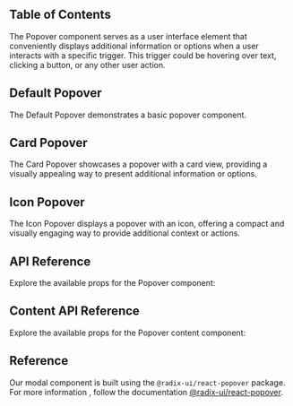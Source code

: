 
## Table of Contents

The Popover component serves as a user interface element that conveniently displays additional information or options when a user interacts with a specific trigger. This trigger could be hovering over text, clicking a button, or any other user action.

## Default Popover

The Default Popover demonstrates a basic popover component.

<CodeHighlightPreview code={DefaultPopoverCode} className="bg-metal-50 dark:bg-[#0D1015]">
  <DefaultPopover />
</CodeHighlightPreview>

## Card Popover

The Card Popover showcases a popover with a card view, providing a visually appealing way to present additional information or options.

<CodeHighlightPreview code={CardPopoverCode} className="bg-metal-50 dark:bg-[#0D1015]">
  <CardPopover />
</CodeHighlightPreview>

## Icon Popover

The Icon Popover displays a popover with an icon, offering a compact and visually engaging way to provide additional context or actions.

<CodeHighlightPreview code={IconPopoverCode} className="bg-metal-50 dark:bg-[#0D1015]">
  <IconPopover />
</CodeHighlightPreview>

## API Reference

Explore the available props for the Popover component:

<ComponentApi data={popoverAPI} />

## Content API Reference

Explore the available props for the Popover content component:

<ComponentApi data={popoverContentAPI} />

## Reference

Our modal component is built using the `@radix-ui/react-popover` package. For more information , follow the documentation [@radix-ui/react-popover](https://www.radix-ui.com/primitives/docs/components/popover#api-reference).
